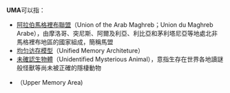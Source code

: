 '''UMA'''可以指：
*[[阿拉伯馬格裡布聯盟|阿拉伯馬格裡布聯盟]]（Union of the Arab Maghreb；Union du Maghreb Arabe），由摩洛哥、突尼斯、阿爾及利亞、利比亞和茅利塔尼亞等地處北非馬格裡布地區的國家組成，簡稱馬盟
*[[均匀访存模型|均匀访存模型]]（Unified Memory Architeture）
*[[未確認生物體|未確認生物體]]（Unidentified Mysterious Animal），意指生存在世界各地讀謎般怪獸等尚未被正確的隱棲動物
*{{tsl|en|Upper Memory Area|上端内存區}} （Upper Memory Area)

{{disambig|U|Cat=三字拉丁字母缩写消歧义}}